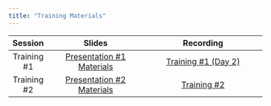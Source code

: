 ```yaml
---
title: "Training Materials"
---
```



| **Session** |  **Slides**                                           | **Recording**                                                       |
| :---------: | :---------------------------------------------------: | :-----------------------------------------------------------------: |
| Training #1 | [Presentation #1 Materials](CORE_training_day1_FINAL.pdf) | [Training #1 (Day 2)](https://www.youtube.com/watch?v=Ey6hviOeOlI)  |
| Training #2 | [Presentation #2 Materials]()           | [Training #2]()  |


